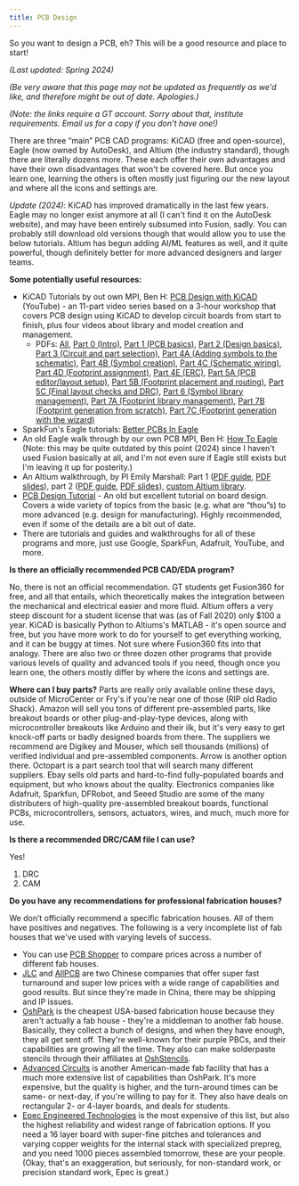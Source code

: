 ```yaml
---
title: PCB Design
---
```


So you want to design a PCB, eh? This will be a good resource and place to start!

*(Last updated: Spring 2024)*

*(Be very aware that this page may not be updated as frequently as we'd like, and therefore might be out of date. Apologies.)*

*(Note: the links require a GT account. Sorry about that, institute requirements. Email us for a copy if you don't have one!)*

There are three “main” PCB CAD programs: KiCAD (free and open-source), Eagle (now owned by AutoDesk), and Altium (the industry standard), though there are literally dozens more. These each offer their own advantages and have their own disadvantages that won't be covered here. But once you learn one, learning the others is often mostly just figuring our the new layout and where all the icons and settings are.

*Update (2024)*: KiCAD has improved dramatically in the last few years. Eagle may no longer exist anymore at all (I can't find it on the AutoDesk website), and may have been entirely subsumed into Fusion, sadly. You can probably still download old versions though that would allow you to use the below tutorials. Altium has begun adding AI/ML features as well, and it quite powerful, though definitely better for more advanced designers and larger teams.

**Some potentially useful resources:**

- KiCAD Tutorials by out own MPI, Ben H: [PCB Design with KiCAD](https://www.youtube.com/playlist?list=PLaHV-4SxpcHyxIewNGTkg91Whu2T2Rbzt) (YouTube) - an 11-part video series based on a 3-hour workshop that covers PCB design using KiCAD to develop circuit boards from start to finish, plus four videos about library and model creation and management.
    - PDFs: [All](https://gtvault.sharepoint.com/:b:/s/HiveMakerspace/Ea-iq9XZTmRKpgIhaqSv_CkBP3X41tO_PM-9FgsP-Uyw5w?e=1cI7cE), [Part 0 (Intro)](https://gtvault.sharepoint.com/:b:/s/HiveMakerspace/ERbrtNbUlpdHh_xTuOn_dtcBU5wLn7HFKPWijzhANfLsWA?e=CmLaFf), [Part 1 (PCB basics)](https://gtvault.sharepoint.com/:b:/s/HiveMakerspace/EerQhxajgHtDmcWZIK5Qa34BsDLC2rtAPxbngbGIICIVgQ?e=eHiW6H), [Part 2 (Design basics)](https://gtvault.sharepoint.com/:b:/s/HiveMakerspace/EZeAPiUvTnBAo_UVZedBcXUBtdT90J7cAg3GWGWXgxrhIg?e=kaTKfn), [Part 3 (Circuit and part selection)](https://gtvault.sharepoint.com/:b:/s/HiveMakerspace/EbhBhWYEQG1FudMUiXVwvlwBoHrUta_U7Aq_22O2qgvm5A?e=ylRx0P), [Part 4A (Adding symbols to the schematic)](https://gtvault.sharepoint.com/:b:/s/HiveMakerspace/EfhuJ7mRDVJHloQ8nnCF_FoBY8V5W4QYw4fSdhziocEiJQ?e=yQ2HpF), [Part 4B (Symbol creation)](https://gtvault.sharepoint.com/:b:/s/HiveMakerspace/EVXHemkmG1tEmQR58UifSKwB7MLDBjeMBtug1VMyxaX9gw?e=C6TYXO), [Part 4C (Schematic wiring)](https://gtvault.sharepoint.com/:b:/s/HiveMakerspace/EVW-IitidK1LswlVWJR_4yMBHzYZNr4YLkku9w_t2Jkqmw?e=YXwKiM), [Part 4D (Footprint assignment)](https://gtvault.sharepoint.com/:b:/s/HiveMakerspace/EbjuMX4jzs9BnyZ3BytjTj0BGGYykd6JBA_z210-GQ5ACQ?e=Ju4pjG), [Part 4E (ERC)](https://gtvault.sharepoint.com/:b:/s/HiveMakerspace/EUJcdYv5269JmiEg_ZofLA8B0lzU4_caeYBDdulhjZLQDg?e=fdCA8C), [Part 5A (PCB editor/layout setup)](https://gtvault.sharepoint.com/:b:/s/HiveMakerspace/EUa4zIKECF1PjVRyNWpLaw0BTXVBMhZdkOKuDuIdzRYJdw?e=j1KswG), [Part 5B (Footprint placement and routing)](https://gtvault.sharepoint.com/:b:/s/HiveMakerspace/ERBYcvr9TahMoMRye2OWyJsBfjJ0-TBKHWuPzgOZ8DeYkw?e=gNQZFB), [Part 5C (Final layout checks and DRC)](https://gtvault.sharepoint.com/:b:/s/HiveMakerspace/EUWEVIb1_KBIm2UeY5GzPEkBKe2hrXFE7yI99uPCvE11ww?e=OUIPva), [Part 6 (Symbol library management)](https://gtvault.sharepoint.com/:b:/s/HiveMakerspace/EfAhv3r9LP5CqMH89zMgYBwBBOjso5msWPMtsGu29Uwk9Q?e=jaXfXv), [Part 7A (Footprint library management)](https://gtvault.sharepoint.com/:b:/s/HiveMakerspace/EeRsh3LM7dBEslzMtLikZ4MB-G2soQpgTluiWi5waPUspA?e=ijuWr6), [Part 7B (Footprint generation from scratch)](https://gtvault.sharepoint.com/:b:/s/HiveMakerspace/EZl6gZEogptDnvS6QGw2rRUBteivpEFytqvo4aSqp1LQ9w?e=Qg7aNU), [Part 7C (Footprint generation with the wizard)](https://gtvault.sharepoint.com/:b:/s/HiveMakerspace/EVJ76A5W-WFIhVF5bCFLlcMBx3NMVNBBWvFygatCYzsoKA?e=gcDSpB)
- SparkFun's Eagle tutorials: [Better PCBs In Eagle](https://www.sparkfun.com/tutorials/115)
- An old Eagle walk through by our own PCB MPI, Ben H: [How To Eagle](https://gtvault.sharepoint.com/:b:/s/HiveMakerspace/EUMxzVjmF2hDoAgS18w9Tl0BALFZrPSTjbD2-jXSGu94xQ?e=uPPFKX) (Note: this may be quite outdated by this point (2024) since I haven't used Fusion basically at all, and I'm not even sure if Eagle still exists but I'm leaving it up for posterity.)
- An Altium walkthrough, by PI Emily Marshall: Part 1 ([PDF guide](https://gtvault.sharepoint.com/:b:/s/HiveMakerspace/EdduyXWmyHZDhmz7_htEo3cBgIaR5KM03DOmxfvuT7-a3Q?e=uaWDKp), [PDF slides](https://gtvault.sharepoint.com/:b:/s/HiveMakerspace/EdS-zCD0GKhEsK8PDqOXUyUBX-lvP8VwLwlD7_EePrO0pw?e=z389tO)), part 2 ([PDF guide](https://gtvault.sharepoint.com/:b:/s/HiveMakerspace/EX7Db7igih5OpPZy7-hb5ToB0JzAepnvbR_2fsbGxHnTHQ?e=EY0G83), [PDF slides](https://gtvault.sharepoint.com/:b:/s/HiveMakerspace/Eaa4reVzGhVOsbHZr32Y8zgBS5IWo7s695yJWSo53tcUdw?e=sDHTcH)), [custom Altium library](https://gtvault.sharepoint.com/:u:/s/HiveMakerspace/ESAn75bBeWJIuI3nRp6K69kBvUQrvcI1S6DOyLA2WZSL2w?e=QvoAlg).
- [PCB Design Tutorial](https://www.scs.stanford.edu/~zyedidia/docs/pcb/pcb_tutorial.pdf) - An old but excellent tutorial on board design. Covers a wide variety of topics from the basic (e.g. what are “thou”s) to more advanced (e.g. design for manufacturing). Highly recommended, even if some of the details are a bit out of date.
- There are tutorials and guides and walkthroughs for all of these programs and more, just use Google, SparkFun, Adafruit, YouTube, and more.

**Is there an officially recommended PCB CAD/EDA program?**

No, there is not an official recommendation. GT students get Fusion360 for free, and all that entails, which theoretically makes the integration between the mechanical and electrical easier and more fluid. Altium offers a very steep discount for a student license that was (as of Fall 2020) only $100 a year. KiCAD is basically Python to Altiums's MATLAB - it's open source and free, but you have more work to do for yourself to get everything working, and it can be buggy at times. Not sure where Fusion360 fits into that analogy. There are also two or three dozen other programs that provide various levels of quality and advanced tools if you need, though once you learn one, the others mostly differ by where the icons and settings are.

**Where can I buy parts?**
Parts are really only available online these days, outside of MicroCenter or Fry's if you're near one of those (RIP old Radio Shack). Amazon will sell you tons of different pre-assembled parts, like breakout boards or other plug-and-play-type devices, along with microcontroller breakouts like Arduino and their ilk, but it's very easy to get knock-off parts or badly designed boards from there. The suppliers we recommend are Digikey and Mouser, which sell thousands (millions) of verified individual and pre-assembled components. Arrow is another option there. Octopart is a part search tool that will search many different suppliers. Ebay sells old parts and hard-to-find fully-populated boards and equipment, but who knows about the quality. Electronics companies like Adafruit, Sparkfun, DFRobot, and Seeed Studio are some of the many distributers of high-quality pre-assembled breakout boards, functional PCBs, microcontrollers, sensors, actuators, wires, and much, much more for use.

**Is there a recommended DRC/CAM file I can use?**

Yes!

1. DRC
2. CAM

**Do you have any recommendations for professional fabrication houses?**

We don’t officially recommend a specific fabrication houses. All of them have positives and negatives. The following is a very incomplete list of fab houses that we've used with varying levels of success.

- You can use [PCB Shopper](https://pcbshopper.com/) to compare prices across a number of different fab houses.
- [JLC](https://jlcpcb.com/) and [AllPCB](https://allpcb.com/) are two Chinese companies that offer super fast turnaround and super low prices with a wide range of capabilities and good results. But since they're made in China, there may be shipping and IP issues.
- [OshPark](https://oshpark.com/) is the cheapest USA-based fabrication house because they aren't actually a fab house - they're a middleman to another fab house. Basically, they collect a bunch of designs, and when they have enough, they all get sent off. They're well-known for their purple PBCs, and their capabilities are growing all the time. They also can make solderpaste stencils through their affiliates at [OshStencils](https://oshstencils.com/).
- [Advanced Circuits](https://4pcb.com/) is another American-made fab facility that has a much more extensive list of capabilities than OshPark. It's more expensive, but the quality is higher, and the turn-around times can be same- or next-day, if you're willing to pay for it. They also have deals on rectangular 2- or 4-layer boards, and deals for students.
- [Epec Engineered Technologies](https://www.epectec.com/) is the most expensive of this list, but also the highest reliability and widest range of fabrication options. If you need a 16 layer board with super-fine pitches and tolerances and varying copper weights for the internal stack with specialized prepreg, and you need 1000 pieces assembled tomorrow, these are your people. (Okay, that's an exaggeration, but seriously, for non-standard work, or precision standard work, Epec is great.)

